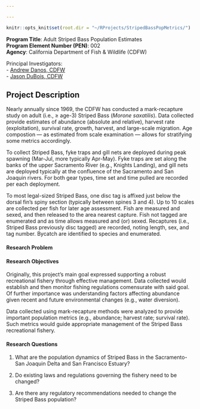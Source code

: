 ```yaml
---

---
```


<!-- Basic Information & Program Element Description -->

```r

knitr::opts_knit$set(root.dir = "~/RProjects/StripedBassPopMetrics/")

```

**Program Title**: Adult Striped Bass Population Estimates  
**Program Element Number (PEN)**: 002  
**Agency**: California Department of Fish & Wildlife (CDFW)

Principal Investigators:  
- [Andrew Danos, CDFW](mailto:andrew.danos@wildlife.ca.gov)  
- [Jason DuBois, CDFW](mailto:jason.dubois@wildlife.ca.gov)

## Project Description

Nearly annually since 1969, the CDFW has conducted a mark-recapture study on adult (i.e., &ge; age-3) Striped Bass (*Morone saxatilis*). Data collected provide estimates of abundance (absolute and relative), harvest rate (exploitation), survival rate, growth, harvest, and large-scale migration. Age compostion --- as estimated from scale examination --- allows for stratifying some metrics accordingly.

<!-- not sure below belongs in this section -->
To collect Striped Bass, fyke traps and gill nets are deployed during peak spawning (Mar-Jul, more typically Apr-May). Fyke traps are set along the banks of the upper Sacramento River (e.g., Knights Landing), and gill nets are deployed typically at the confluence of the Sacramento and San Joaquin rivers. For both gear types, time set and time pulled are recorded per each deployment.

To most legal-sized Striped Bass, one disc tag is affixed just below the dorsal fin's spiny section (typically between spines 3 and 4). Up to 10 scales are collected per fish for later age assessment. Fish are measured and sexed, and then released to the area nearest capture. Fish not tagged are enumerated and as time allows measured and (or) sexed. Recaptures (i.e., Striped Bass previously disc tagged) are recorded, noting length, sex, and tag number. Bycatch are identified to species and enumerated.

#### Research Problem

#### Research Objectives

Originally, this project's main goal expressed supporting a robust recreational fishery through effective management. Data collected would establish and then monitor fishing regulations comensurate with said goal. Of further importance was understanding factors affecting abundance given recent and future environmental changes (e.g., water diversion).

Data collected using mark-recapture methods were analyzed to provide important population metrics (e.g., abundance; harvest rate; survival rate). Such metrics would guide appropriate management of the Striped Bass recreational fishery.

#### Research Questions

(1) What are the population dynamics of Striped Bass in the Sacramento-San Joaquin Delta and San Francisco Estuary?

(2) Do existing laws and regulations governing the fishery need to be changed?

(3) Are there any regulatory recommendations needed to change the Striped Bass population?

<!-- project's relation to IEP science strategy & Delta Science Action Agenda -->
